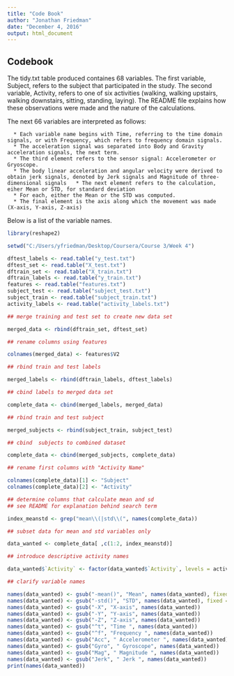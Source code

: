 ---
title: "Code Book"
author: "Jonathan Friedman"
date: "December 4, 2016"
output: html_document
---

## Codebook
  
The tidy.txt table produced containes 68 variables.
The first variable, Subject, refers to the subject that participated in the study.
The second variable, Activity, refers to one of six activities (walking, walking upstairs, walking downstairs, sitting, standing, laying).
The README file explains how these observations were made and the nature of the calculations.

The next 66 variables are interpreted as follows:
      
      * Each variable name begins with Time, referring to the time domain signals, or with Frequency, which refers to frequency domain signals.
      * The acceleration signal was separated into Body and Gravity acceleration signals, the next term.
      * The third element refers to the sensor signal: Accelerometer or Gryoscope.
      * The body linear acceleration and angular velocity were derived to obtain jerk signals, denoted by Jerk signals and Magnitude of three-dimensional signals   * The next element refers to the calculation, eiher Mean or STD, for standard deviation
      * For each, either the Mean or the STD was computed.
      * The final element is the axis along which the movement was made (X-axis, Y-axis, Z-axis)



Below is a list of the variable names.

```{r, echo = FALSE}    
library(reshape2)

setwd("C:/Users/yfriedman/Desktop/Coursera/Course 3/Week 4")

dftest_labels <- read.table("y_test.txt")
dftest_set <- read.table("X_test.txt")
dftrain_set <- read.table("X_train.txt")
dftrain_labels <- read.table("y_train.txt")
features <- read.table("features.txt")
subject_test <- read.table("subject_test.txt")
subject_train <- read.table("subject_train.txt")
activity_labels <- read.table("activity_labels.txt")

## merge training and test set to create new data set

merged_data <- rbind(dftrain_set, dftest_set)

## rename columns using features

colnames(merged_data) <- features$V2

## rbind train and test labels

merged_labels <- rbind(dftrain_labels, dftest_labels)

## cbind labels to merged data set

complete_data <- cbind(merged_labels, merged_data)

## rbind train and test subject

merged_subjects <- rbind(subject_train, subject_test)

## cbind  subjects to combined dataset

complete_data <- cbind(merged_subjects, complete_data)

## rename first columns with "Activity Name"

colnames(complete_data)[1] <- "Subject"
colnames(complete_data)[2] <- "Activity"

## determine columns that calculate mean and sd
## see README for explanation behind search term

index_meanstd <- grep("mean\\(|std\\(", names(complete_data))

## subset data for mean and std variables only

data_wanted <- complete_data[ ,c(1:2, index_meanstd)]

## introduce descriptive activity names

data_wanted$`Activity` <- factor(data_wanted$`Activity`, levels = activity_labels[,1], labels = activity_labels[, 2])

## clarify variable names

names(data_wanted) <- gsub("-mean()", "Mean", names(data_wanted), fixed = TRUE)
names(data_wanted) <- gsub("-std()", "STD", names(data_wanted), fixed = TRUE)
names(data_wanted) <- gsub("-X", "X-axis", names(data_wanted))
names(data_wanted) <- gsub("-Y", "Y-axis", names(data_wanted))
names(data_wanted) <- gsub("-Z", "Z-axis", names(data_wanted))
names(data_wanted) <- gsub("^t", "Time ", names(data_wanted))
names(data_wanted) <- gsub("^f", "Frequency ", names(data_wanted))
names(data_wanted) <- gsub("Acc", " Accelerometer ", names(data_wanted))
names(data_wanted) <- gsub("Gyro", " Gyroscope", names(data_wanted))
names(data_wanted) <- gsub("Mag", " Magnitude ", names(data_wanted))
names(data_wanted) <- gsub("Jerk", " Jerk ", names(data_wanted))
print(names(data_wanted))
```

